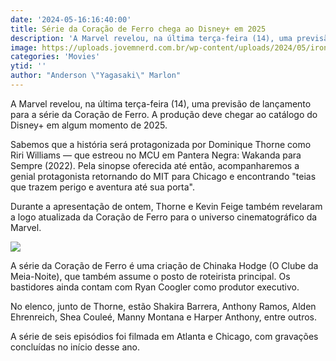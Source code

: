 ```yaml
---
date: '2024-05-16:16:40:00'
title: Série da Coração de Ferro chega ao Disney+ em 2025
description: 'A Marvel revelou, na última terça-feira (14), uma previsão de lançamento para a série da Coração de Ferro. A produção deve chegar ao catálogo do Disney+ em algum momento de 2025.'
image: https://uploads.jovemnerd.com.br/wp-content/uploads/2024/05/ironheart__2p6ejy1g.jpg
categories: 'Movies'
ytid: ''
author: "Anderson \"Yagasaki\" Marlon"
---
```


A Marvel revelou, na última terça-feira (14), uma previsão de lançamento para a série da Coração de Ferro. A produção deve chegar ao catálogo do Disney+ em algum momento de 2025.

Sabemos que a história será protagonizada por Dominique Thorne como Riri Williams — que estreou no MCU em Pantera Negra: Wakanda para Sempre (2022). Pela sinopse oferecida até então,  acompanharemos a genial protagonista retornando do MIT para Chicago e encontrando "teias que trazem perigo e aventura até sua porta".

Durante a apresentação de ontem, Thorne e Kevin Feige também revelaram a logo atualizada da Coração de Ferro para o universo cinematográfico da Marvel.

![](https://pbs.twimg.com/media/GNkfu0oXEAILkGX?format=jpg&name=small)

A série da Coração de Ferro é uma criação de Chinaka Hodge (O Clube da Meia-Noite), que também assume o posto de roteirista principal. Os bastidores ainda contam com Ryan Coogler como produtor executivo.

No elenco, junto de Thorne, estão Shakira Barrera, Anthony Ramos, Alden Ehrenreich, Shea Couleé, Manny Montana e Harper Anthony, entre outros.

A série de seis episódios foi filmada em Atlanta e Chicago, com gravações concluídas no início desse ano.
